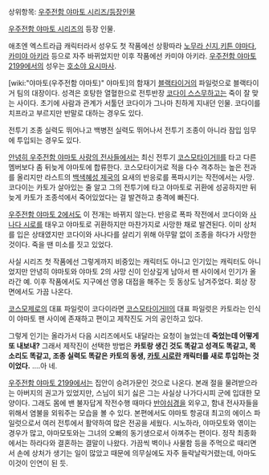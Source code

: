 상위항목: [[우주전함 야마토 시리즈/등장인물]]

[[우주전함 야마토 시리즈]]의 등장 인물.

애초엔 엑스트라급 캐릭터라서 성우도 첫 작품에선 상황따라 [[노무라 신지]],[[키튼 야마다]], [[카미야 아키라]] 등으로 자주 바뀌었지만 이후 작품에선 카미야 아키라. [[우주전함 야마토 2199]]에서의 성우는 [[호소야 요시마사]].

[wiki:"야마토(우주전함 야마토)" 야마토]의 함재기 [[블랙타이거]]의 파일럿으로 블랙타이거 팀의 대장이다. 성격은 호탕한 열혈한으로 전투반장 [[코다이 스스무]]하고는 죽이 잘 맞는 사이다. 초기에 사람과 관계가 서툴던 코다이가 그나마 친하게 지내던 인물. 코다이를 치프라고 부르지만 반말로 대하는 경우도 있다. 

전투기 조종 실력도 뛰어나고 백병전 실력도 뛰어나서 전투기 조종이 아니라 잠입 임무에 투입되는 경우도 있다.

[[안녕히 우주전함 야마토 사랑의 전사들]]에서는 최신 전투기 [[코스모타이거Ⅱ]]를 타고 다른 멤버보다 좀 뒤늦게 야마토에 합류한다. 코스모타이거로 적을 다수 격추하는 높은 전과를 올리지만 라스트의 [[백색혜성 제국]]의 요새의 반응로를 폭파시키는 작전에서는 사망. 코다이는 카토가 살아있는 줄 알고 그의 전투기에 타고 야마토로 귀환에 성공하지만 뒤늦게 카토가 조종석에서 죽어있었다는 걸 발견하고 충격에 빠진다.

[[우주전함 야마토 2]]에서도 이 전개는 바뀌지 않는다. 반응로 폭파 작전에서 코다이와 [[사나다 시로]]를 태우고 야마토로 귀환하지만 마찬가지로 사망한 채로 발견된다. 이미 상처를 입은 상태였지만 코다이와 사나다를 살리기 위해 아무말 없이 조종을 하다가 사망한 것이다. 죽을 땐 미소를 짓고 있었다.

사실 시리즈 첫 작품에선 그렇게까지 비중있는 캐릭터도 아니고 인기있는 캐릭터도 아니었지만 안녕히 야마토와 야마토 2의 사망 신이 인상깊게 남아서 팬 사이에서 인기가 올라간 예. 이후 작품에서도 지구에선 영웅 대접을 해주는 듯 동상도 남겨주었다. 회상 장면에서도 가끔 나온다.

[[코스모제로]]의 대표 파일럿이 코다이라면 [[코스모타이거Ⅱ]]의 대표 파일럿은 카토라는 인식이 야마토 팬 사이에 존재하고 편이고 제작진도 거의 공인하고 있다.

그렇게 인기는 올라가서 다음 시리즈에서도 내달라는 요청이 늘었는데 '''죽었는데 어떻게 또 내보내?''' 그래서 제작진이 선택한 방법은 '''카토랑 생긴 것도 똑같고 성격도 똑같고, 목소리도 똑같고, 조종 실력도 똑같은 카토의 동생, [[카토 시로]]란 캐릭터를 새로 투입하는 것이었다.''' ....아 네.

[[우주전함 야마토 2199]]에서는 집안이 승려가문인 것으로 나온다. 본래 절을 물려받으라는 아버지의 권고가 있었지만, 스님이 되기 싫은 그는 사실상 나가다시피 군에 입대한 모양이다. 그래도 몸에 밴 불자답게 작전수행 때마다 [[반야심경]]을 외우고, 함내 전사자들을 위해서 염불을 외워주는 모습을 볼 수 있다. 본편에서도 야마토 항공대 최고의 에이스 파일럿으로서 여러 전투에서 활약하여 많은 전공을 세웠다. 시노하라, 야마모토와 엮이는 경우가 많고, 야마모토와는 그녀의 오빠의 동기생으로서 아껴주는 편이다. 정작 최종화에서는 하라다와 결혼하는 결말이 나왔다. 가끔씩 벽이나 사물함 등을 주먹으로 때리면서 손에 상처가 생기는 일이 많았고 때문에 의무실에도 자주 들락날락거렸는데, 아마도 이것이 인연이 된 듯. 
